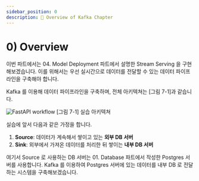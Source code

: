 ```yaml
---
sidebar_position: 0
description: 📌 Overview of Kafka Chapter
---
```


# 0) Overview

이번 파트에서는 <Part>04. Model Deployment</Part> 파트에서 설명한 Stream Serving 을 구현해보겠습니다. 이를 위해서는 우선 실시간으로 데이터를 전달할 수 있는 데이터 파이프라인을 구축해야 합니다.

Kafka 를 이용해 데이터 파이프라인을 구축하며, 전체 아키텍쳐는 [그림 7-1]과 같습니다.

<div style={{textAlign: 'center'}}>

![FastAPI workflow](./img/kafka-1.png)
[그림 7-1] 실습 아키텍쳐

</div>

실습에 앞서 다음과 같은 가정을 합니다.

1. **Source**: 데이터가 계속해서 쌓이고 있는 **외부 DB 서버**
2. **Sink**: 외부에서 가져온 데이터를 처리한 뒤 쌓이는 **내부 DB 서버**

여기서 Source 로 사용하는 DB 서버는 <Part> 01. Database</Part> 파트에서 작성한 Postgres 서버를 사용합니다. Kafka 를 이용하여 Postgres 서버에 있는 데이터를 내부 DB 로 전달하는 시스템을 구축해보겠습니다.
